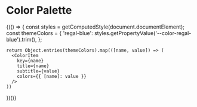 
<Meta title="Styling & Theming/Colors" />

# Color Palette

<ColorPalette>
  {(() => {
    const styles = getComputedStyle(document.documentElement);
    const themeColors = {
      'regal-blue': styles.getPropertyValue('--color-regal-blue').trim(),
    };

    return Object.entries(themeColors).map(([name, value]) => (
      <ColorItem
        key={name}
        title={name}
        subtitle={value}
        colors={{ [name]: value }}
      />
    ))
  })()}
</ColorPalette>
